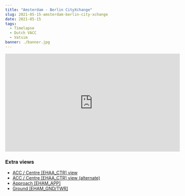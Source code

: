 ```yaml
---
title: "Amsterdam - Berlin CityXchange"
slug: 2021-05-15-amsterdam-berlin-city-xchange
date: 2021-05-15
tags:
  - Timelapse
  - Dutch VACC
  - Vatsim
banner: ./banner.jpg
---
```


<iframe width="560" height="315" src="https://www.youtube-nocookie.com/embed/sciHyXydr9Y" title="YouTube video player" frameborder="0" allow="accelerometer; autoplay; clipboard-write; encrypted-media; gyroscope; picture-in-picture" allowfullscreen></iframe>

### Extra views
- [ACC / Centre [EHAA_CTR] view](https://youtu.be/dZqy-Mk-l_M)
- [ACC / Centre [EHAA_CTR] view (alternate)](https://youtu.be/pMtvgO5GY64)
- [Approach [EHAM_APP]](https://youtu.be/06h60YRGsr0)
- [Ground [EHAM_GND/TWR]](https://youtu.be/3wnG8_dHPEs)